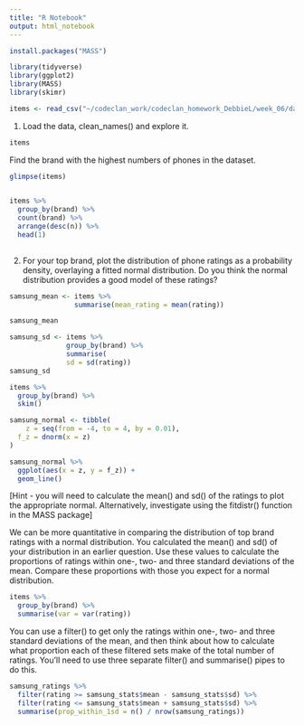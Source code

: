 ```yaml
---
title: "R Notebook"
output: html_notebook
---
```


```r
install.packages("MASS")
```


```r
library(tidyverse)
library(ggplot2)
library(MASS)
library(skimr)
```



```r
items <- read_csv("~/codeclan_work/codeclan_homework_DebbieL/week_06/day_02/20190928-items.csv")

```

1. Load the data, clean_names() and explore it.

```r
items

```


Find the brand with the highest numbers of phones in the dataset.

```r

glimpse(items)
  

```

```r
items %>%
  group_by(brand) %>%
  count(brand) %>%
  arrange(desc(n)) %>%
  head(1)
  

```

2. For your top brand, plot the distribution of phone ratings as a probability density, overlaying a fitted normal distribution. Do you think the normal distribution provides a good model of these ratings?


```r
samsung_mean <- items %>% 
                summarise(mean_rating = mean(rating))

samsung_mean
```

```r
samsung_sd <- items %>%
              group_by(brand) %>%
              summarise(
              sd = sd(rating))
samsung_sd

```


```r

items %>%
  group_by(brand) %>%
  skim()

```


```r
samsung_normal <- tibble(
    z = seq(from = -4, to = 4, by = 0.01),
  f_z = dnorm(x = z)
)

samsung_normal %>%
  ggplot(aes(x = z, y = f_z)) +
  geom_line()


```

[Hint - you will need to calculate the mean() and sd() of the ratings to plot the appropriate normal. Alternatively, investigate using the fitdistr() function in the MASS package]


We can be more quantitative in comparing the distribution of top brand ratings with a normal distribution. You calculated the mean() and sd() of your distribution in an earlier question. Use these values to calculate the proportions of ratings within one-, two- and three standard deviations of the mean. Compare these proportions with those you expect for a normal distribution.


```r

items %>%
  group_by(brand) %>%
  summarise(var = var(rating))

```




You can use a filter() to get only the ratings within one-, two- and three standard deviations of the mean, and then think about how to calculate what proportion each of these filtered sets make of the total number of ratings. You’ll need to use three separate filter() and summarise() pipes to do this.

```r

samsung_ratings %>%
  filter(rating >= samsung_stats$mean - samsung_stats$sd) %>%
  filter(rating <= samsung_stats$mean + samsung_stats$sd) %>%
  summarise(prop_within_1sd = n() / nrow(samsung_ratings))

```

